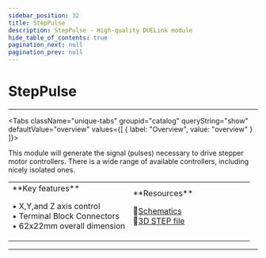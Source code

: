 ```yaml
---
sidebar_position: 32
title: StepPulse
description: StepPulse - High-quality DUELink module
hide_table_of_contents: true
pagination_next: null
pagination_prev: null
---
```



# StepPulse

<ImageSection 
  product="acsteppulse-a"
  tagline="Stepper Motor Signal Generator"
/>

---

<Tabs className="unique-tabs" groupid="catalog" queryString="show" defaultValue="overview"
  values={[
    {
        label: "Overview",
        value: "overview"
    }
]}>

<TabItem value="overview">

This module will generate the signal (pulses) necessary to drive stepper motor controllers. There is a wide range of available controllers, including nicely isolated ones.

<table><td width='50%'>
**Key features**

• X,Y,and Z axis control<br/>
• Terminal Block Connectors<br/>
• 62x22mm overall dimension<br/>

</td><td width='50%'>
**Resources**
 
📄<a href="/sch/gdl-acsteppulse-a.pdf" download>Schematics</a><br/>
🔩<a href="/3d/gdl-acsteppulse-a.step" download>3D STEP file</a><br/>
</td></table>

</TabItem>



</Tabs>

---

<OrderSection
    product="DUELink StepPulse"
    partnumber="GDL-ACSTEPPULSE-A"
    price="$0.00"
/>
